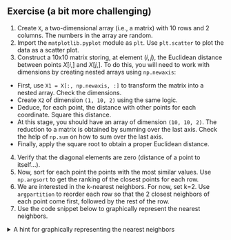 ::: {.callout-tip}
## Exercise (a bit more challenging)

1. Create `X`, a two-dimensional array (i.e., a matrix) with 10 rows and 2 columns. The numbers in the array are random.
2. Import the `matplotlib.pyplot` module as `plt`. Use `plt.scatter` to plot the data as a scatter plot.
3. Construct a 10x10 matrix storing, at element $(i,j)$, the Euclidean distance between points $X[i,]$ and $X[j,]$. To do this, you will need to work with dimensions by creating nested arrays using `np.newaxis`:
  + First, use `X1 = X[:, np.newaxis, :]` to transform the matrix into a nested array. Check the dimensions.
  + Create `X2` of dimension `(1, 10, 2)` using the same logic.
  + Deduce, for each point, the distance with other points for each coordinate. Square this distance.
  + At this stage, you should have an array of dimension `(10, 10, 2)`. The reduction to a matrix is obtained by summing over the last axis. Check the help of `np.sum` on how to sum over the last axis.
  + Finally, apply the square root to obtain a proper Euclidean distance.
4. Verify that the diagonal elements are zero (distance of a point to itself...).
5. Now, sort for each point the points with the most similar values. Use `np.argsort` to get the ranking of the closest points for each row.
6. We are interested in the k-nearest neighbors. For now, set k=2. Use `argpartition` to reorder each row so that the 2 closest neighbors of each point come first, followed by the rest of the row.
7. Use the code snippet below to graphically represent the nearest neighbors.

:::


::: {.cell .markdown}
```{=html}
<details><summary>A hint for graphically representing the nearest neighbors</summary>
```

~~~python
plt.scatter(X[:, 0], X[:, 1], s=100)

# draw lines from each point to its two nearest neighbors
K = 2

for i in range(X.shape[0]):
    for j in nearest_partition[i, :K+1]:
        # plot a line from X[i] to X[j]
        # use some zip magic to make it happen:
        plt.plot(*zip(X[j], X[i]), color='black')
~~~


```{=html}
</details>
```
:::

